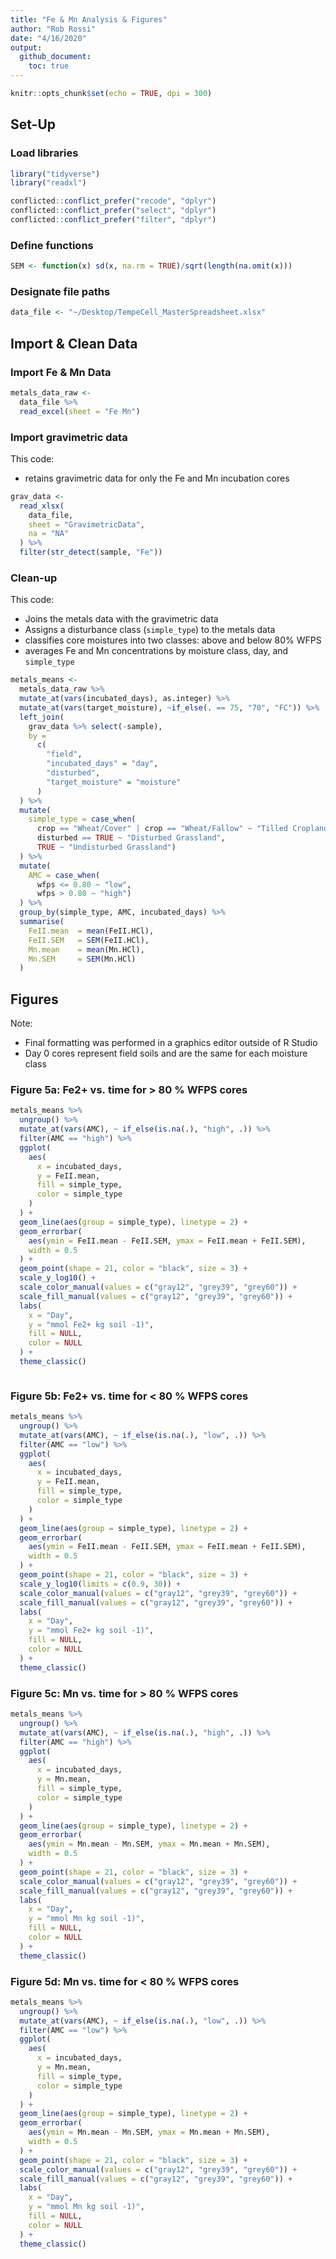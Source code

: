 ```yaml
---
title: "Fe & Mn Analysis & Figures"
author: "Rob Rossi"
date: "4/16/2020"
output: 
  github_document:
    toc: true
---
```


```r
knitr::opts_chunk$set(echo = TRUE, dpi = 300)
```

## Set-Up
### Load libraries
```r
library("tidyverse")
library("readxl")

conflicted::conflict_prefer("recode", "dplyr")
conflicted::conflict_prefer("select", "dplyr")
conflicted::conflict_prefer("filter", "dplyr")
```

### Define functions 
```r

SEM <- function(x) sd(x, na.rm = TRUE)/sqrt(length(na.omit(x)))

```


### Designate file paths
```r

data_file <- "~/Desktop/TempeCell_MasterSpreadsheet.xlsx"

```

## Import & Clean Data

### Import Fe & Mn Data

```r
metals_data_raw <- 
  data_file %>% 
  read_excel(sheet = "Fe Mn")
```

### Import gravimetric data
This code:

* retains gravimetric data for only the Fe and Mn incubation cores

```r
grav_data <- 
  read_xlsx(
    data_file, 
    sheet = "GravimetricData",
    na = "NA"
  ) %>% 
  filter(str_detect(sample, "Fe")) 

```


### Clean-up

This code:

* Joins the metals data with the gravimetric data 
* Assigns a disturbance class (`simple_type`) to the metals data 
* classifies core moistures into two classes: above and below 80% WFPS
* averages Fe and Mn concentrations by moisture class, day, and `simple_type`
```r

metals_means <- 
  metals_data_raw %>% 
  mutate_at(vars(incubated_days), as.integer) %>% 
  mutate_at(vars(target_moisture), ~if_else(. == 75, "70", "FC")) %>% 
  left_join(
    grav_data %>% select(-sample), 
    by = 
      c(
        "field", 
        "incubated_days" = "day", 
        "disturbed", 
        "target_moisture" = "moisture"
      )
  ) %>% 
  mutate(
    simple_type = case_when(
      crop == "Wheat/Cover" | crop == "Wheat/Fallow" ~ "Tilled Cropland",
      disturbed == TRUE ~ "Disturbed Grassland",
      TRUE ~ "Undisturbed Grassland")
  ) %>%
  mutate(
    AMC = case_when(
      wfps <= 0.80 ~ "low",
      wfps > 0.80 ~ "high")
  ) %>% 
  group_by(simple_type, AMC, incubated_days) %>%
  summarise(
    FeII.mean  = mean(FeII.HCl),
    FeII.SEM   = SEM(FeII.HCl),
    Mn.mean    = mean(Mn.HCl),
    Mn.SEM     = SEM(Mn.HCl)
  )

```

## Figures 
Note:

* Final formatting was performed in a graphics editor outside of R Studio
* Day 0 cores represent field soils and are the same for each moisture class 

### Figure 5a: Fe2+ vs. time for > 80 % WFPS cores
```r

metals_means %>% 
  ungroup() %>% 
  mutate_at(vars(AMC), ~ if_else(is.na(.), "high", .)) %>% 
  filter(AMC == "high") %>% 
  ggplot(
    aes(
      x = incubated_days,
      y = FeII.mean, 
      fill = simple_type, 
      color = simple_type
    )
  ) +
  geom_line(aes(group = simple_type), linetype = 2) + 
  geom_errorbar(
    aes(ymin = FeII.mean - FeII.SEM, ymax = FeII.mean + FeII.SEM), 
    width = 0.5
  ) + 
  geom_point(shape = 21, color = "black", size = 3) + 
  scale_y_log10() + 
  scale_color_manual(values = c("gray12", "grey39", "grey60")) + 
  scale_fill_manual(values = c("gray12", "grey39", "grey60")) + 
  labs(
    x = "Day",
    y = "mmol Fe2+ kg soil -1)", 
    fill = NULL,
    color = NULL
  ) + 
  theme_classic() 



```

### Figure 5b: Fe2+ vs. time for < 80 % WFPS cores
```r
metals_means %>% 
  ungroup() %>% 
  mutate_at(vars(AMC), ~ if_else(is.na(.), "low", .)) %>% 
  filter(AMC == "low") %>% 
  ggplot(
    aes(
      x = incubated_days,
      y = FeII.mean, 
      fill = simple_type, 
      color = simple_type
    )
  ) +
  geom_line(aes(group = simple_type), linetype = 2) + 
  geom_errorbar(
    aes(ymin = FeII.mean - FeII.SEM, ymax = FeII.mean + FeII.SEM), 
    width = 0.5
  ) + 
  geom_point(shape = 21, color = "black", size = 3) + 
  scale_y_log10(limits = c(0.9, 30)) + 
  scale_color_manual(values = c("gray12", "grey39", "grey60")) + 
  scale_fill_manual(values = c("gray12", "grey39", "grey60")) + 
  labs(
    x = "Day",
    y = "mmol Fe2+ kg soil -1)", 
    fill = NULL,
    color = NULL
  ) + 
  theme_classic() 


```


### Figure 5c: Mn vs. time for > 80 % WFPS cores
```r
metals_means %>% 
  ungroup() %>% 
  mutate_at(vars(AMC), ~ if_else(is.na(.), "high", .)) %>% 
  filter(AMC == "high") %>% 
  ggplot(
    aes(
      x = incubated_days,
      y = Mn.mean, 
      fill = simple_type, 
      color = simple_type
    )
  ) +
  geom_line(aes(group = simple_type), linetype = 2) + 
  geom_errorbar(
    aes(ymin = Mn.mean - Mn.SEM, ymax = Mn.mean + Mn.SEM), 
    width = 0.5
  ) + 
  geom_point(shape = 21, color = "black", size = 3) + 
  scale_color_manual(values = c("gray12", "grey39", "grey60")) + 
  scale_fill_manual(values = c("gray12", "grey39", "grey60")) + 
  labs(
    x = "Day",
    y = "mmol Mn kg soil -1)", 
    fill = NULL,
    color = NULL
  ) + 
  theme_classic() 


```


### Figure 5d: Mn vs. time for < 80 % WFPS cores
```r
metals_means %>% 
  ungroup() %>% 
  mutate_at(vars(AMC), ~ if_else(is.na(.), "low", .)) %>% 
  filter(AMC == "low") %>% 
  ggplot(
    aes(
      x = incubated_days,
      y = Mn.mean, 
      fill = simple_type, 
      color = simple_type
    )
  ) +
  geom_line(aes(group = simple_type), linetype = 2) + 
  geom_errorbar(
    aes(ymin = Mn.mean - Mn.SEM, ymax = Mn.mean + Mn.SEM), 
    width = 0.5
  ) + 
  geom_point(shape = 21, color = "black", size = 3) + 
  scale_color_manual(values = c("gray12", "grey39", "grey60")) + 
  scale_fill_manual(values = c("gray12", "grey39", "grey60")) + 
  labs(
    x = "Day",
    y = "mmol Mn kg soil -1)", 
    fill = NULL,
    color = NULL
  ) + 
  theme_classic() 

```